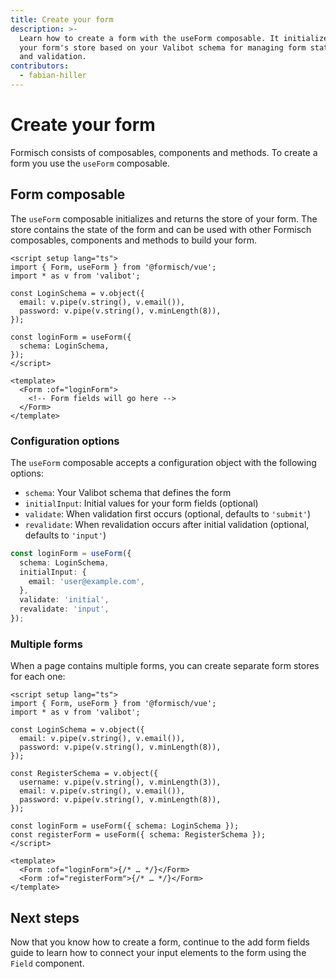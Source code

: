 ```yaml
---
title: Create your form
description: >-
  Learn how to create a form with the useForm composable. It initializes
  your form's store based on your Valibot schema for managing form state
  and validation.
contributors:
  - fabian-hiller
---
```



# Create your form

Formisch consists of composables, components and methods. To create a form you use the <Link href="/vue/api/useForm/">`useForm`</Link> composable.

## Form composable

The <Link href="/vue/api/useForm/">`useForm`</Link> composable initializes and returns the store of your form. The store contains the state of the form and can be used with other Formisch composables, components and methods to build your form.

```vue
<script setup lang="ts">
import { Form, useForm } from '@formisch/vue';
import * as v from 'valibot';

const LoginSchema = v.object({
  email: v.pipe(v.string(), v.email()),
  password: v.pipe(v.string(), v.minLength(8)),
});

const loginForm = useForm({
  schema: LoginSchema,
});
</script>

<template>
  <Form :of="loginForm">
    <!-- Form fields will go here -->
  </Form>
</template>
```

### Configuration options

The <Link href="/vue/api/useForm/">`useForm`</Link> composable accepts a configuration object with the following options:

- `schema`: Your Valibot schema that defines the form
- `initialInput`: Initial values for your form fields (optional)
- `validate`: When validation first occurs (optional, defaults to `'submit'`)
- `revalidate`: When revalidation occurs after initial validation (optional, defaults to `'input'`)

```ts
const loginForm = useForm({
  schema: LoginSchema,
  initialInput: {
    email: 'user@example.com',
  },
  validate: 'initial',
  revalidate: 'input',
});
```

### Multiple forms

When a page contains multiple forms, you can create separate form stores for each one:

```vue
<script setup lang="ts">
import { Form, useForm } from '@formisch/vue';
import * as v from 'valibot';

const LoginSchema = v.object({
  email: v.pipe(v.string(), v.email()),
  password: v.pipe(v.string(), v.minLength(8)),
});

const RegisterSchema = v.object({
  username: v.pipe(v.string(), v.minLength(3)),
  email: v.pipe(v.string(), v.email()),
  password: v.pipe(v.string(), v.minLength(8)),
});

const loginForm = useForm({ schema: LoginSchema });
const registerForm = useForm({ schema: RegisterSchema });
</script>

<template>
  <Form :of="loginForm">{/* … */}</Form>
  <Form :of="registerForm">{/* … */}</Form>
</template>
```

## Next steps

Now that you know how to create a form, continue to the <Link href="/vue/guides/add-form-fields/">add form fields</Link> guide to learn how to connect your input elements to the form using the <Link href="/vue/api/Field/">`Field`</Link> component.
